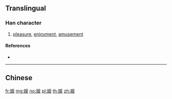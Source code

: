 {{also|娛}}
==Translingual==
{{Han simplified forms|娛|娯|娱}}

===Han character===
{{Han char|rn=38|rad=女|as=07|sn=10|four=|canj=VRMK|ids=⿰女吴}}

# [[pleasure]], [[enjoyment]], [[amusement]]

====References====
* {{Han ref|kx=0263.251|hdz=21051.080|uh=5A31|ud=23089}}

----

==Chinese==
{{zh-see|娛}}

[[fr:娱]]
[[mg:娱]]
[[no:娱]]
[[pl:娱]]
[[th:娱]]
[[zh:娱]]